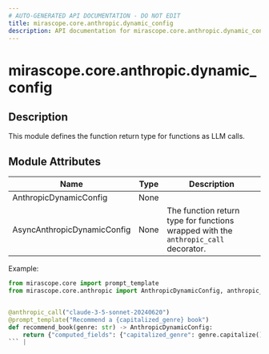 ```yaml
---
# AUTO-GENERATED API DOCUMENTATION - DO NOT EDIT
title: mirascope.core.anthropic.dynamic_config
description: API documentation for mirascope.core.anthropic.dynamic_config
---
```


# mirascope.core.anthropic.dynamic_config

<ApiType type="Module" />

## Description

This module defines the function return type for functions as LLM calls.

## Module Attributes

| Name | Type | Description |
| ---- | ---- | ----------- |
| AnthropicDynamicConfig | None |  |
| AsyncAnthropicDynamicConfig | None | The function return type for functions wrapped with the `anthropic_call` decorator.

Example:

```python
from mirascope.core import prompt_template
from mirascope.core.anthropic import AnthropicDynamicConfig, anthropic_call


@anthropic_call("claude-3-5-sonnet-20240620")
@prompt_template("Recommend a {capitalized_genre} book")
def recommend_book(genre: str) -> AnthropicDynamicConfig:
    return {"computed_fields": {"capitalized_genre": genre.capitalize()}}
``` |


